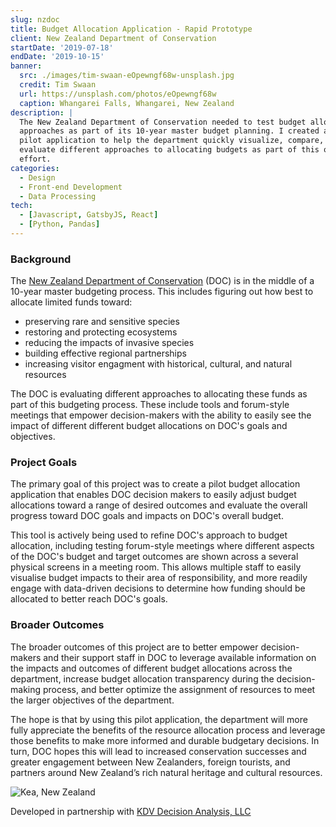 ```yaml
---
slug: nzdoc
title: Budget Allocation Application - Rapid Prototype
client: New Zealand Department of Conservation
startDate: '2019-07-18'
endDate: '2019-10-15'
banner:
  src: ./images/tim-swaan-eOpewngf68w-unsplash.jpg
  credit: Tim Swaan
  url: https://unsplash.com/photos/eOpewngf68w
  caption: Whangarei Falls, Whangarei, New Zealand
description: |
  The New Zealand Department of Conservation needed to test budget allocation
  approaches as part of its 10-year master budget planning. I created a rapid
  pilot application to help the department quickly visualize, compare, and
  evaluate different approaches to allocating budgets as part of this overall
  effort.
categories:
  - Design
  - Front-end Development
  - Data Processing
tech:
  - [Javascript, GatsbyJS, React]
  - [Python, Pandas]
---
```


### Background

The [New Zealand Department of Conservation](https://www.doc.govt.nz/) (DOC) is in the middle of a 10-year master
budgeting process. This includes figuring out how best to allocate limited
funds toward:

- preserving rare and sensitive species
- restoring and protecting ecosystems
- reducing the impacts of invasive species
- building effective regional partnerships
- increasing visitor engagment with historical, cultural, and natural resources

The DOC is evaluating different approaches to allocating these funds as part of
this budgeting process. These include tools and forum-style meetings that
empower decision-makers with the ability to easily see the impact of
different different budget allocations on DOC's goals and objectives.

### Project Goals

The primary goal of this project was to create a pilot budget allocation
application that enables DOC decision makers to easily adjust budget allocations
toward a range of desired outcomes and evaluate the overall progress toward DOC
goals and impacts on DOC's overall budget.

This tool is actively being used to refine DOC's approach to budget allocation,
including testing forum-style meetings where different aspects of the DOC's
budget and target outcomes are shown across a several physical screens in a
meeting room. This allows multiple staff to easily visualise budget impacts to
their area of responsibility, and more readily engage with data-driven decisions
to determine how funding should be allocated to better reach DOC's goals.

### Broader Outcomes

The broader outcomes of this project are to better empower decision-makers and
their support staff in DOC to leverage available information on the impacts and
outcomes of different budget allocations across the department, increase budget
allocation transparency during the decision-making process, and better optimize
the assignment of resources to meet the larger objectives of the department.

The hope is that by using this pilot application, the department will more fully
appreciate the benefits of the resource allocation process and leverage those
benefits to make more informed and durable budgetary decisions. In turn, DOC
hopes this will lead to increased conservation successes and greater engagement
between New Zealanders, foreign tourists, and partners around New Zealand’s rich
natural heritage and cultural resources.

![Kea, New Zealand](./images/tomas-sobek-AytEEGNnwHc-unsplash.jpg 'Kea, New Zealand | Photo: Tomas Sobek on Unsplash')

<!-- https://unsplash.com/photos/AytEEGNnwHc -->

Developed in partnership with [KDV Decision Analysis, LLC](http://www.kdv-decisions.com/)
